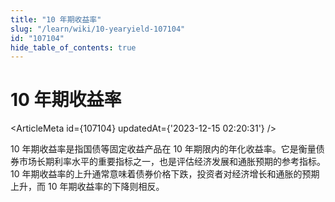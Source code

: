 ```yaml
---
title: "10 年期收益率"
slug: "/learn/wiki/10-yearyield-107104"
id: "107104"
hide_table_of_contents: true
---
```



# 10 年期收益率

<ArticleMeta id={107104} updatedAt={'2023-12-15 02:20:31'} />
<div className='border-solid border-b border-t-0 my-4 border-[var(--ifm-color-gray-300)]' />

10 年期收益率是指国债等固定收益产品在 10 年期限内的年化收益率。它是衡量债券市场长期利率水平的重要指标之一，也是评估经济发展和通胀预期的参考指标。10 年期收益率的上升通常意味着债券价格下跌，投资者对经济增长和通胀的预期上升，而 10 年期收益率的下降则相反。
